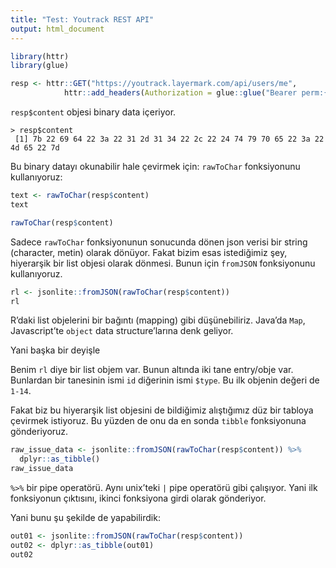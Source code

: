 ```yaml
---
title: "Test: Youtrack REST API"
output: html_document
---
```

```r
library(httr)
library(glue)
```
```r
resp <- httr::GET("https://youtrack.layermark.com/api/users/me",
            httr::add_headers(Authorization = glue::glue("Bearer perm:{Sys.getenv('YOUTRACK_AUTH')}")))

```
`resp$content` objesi binary data içeriyor.

```
> resp$content
 [1] 7b 22 69 64 22 3a 22 31 2d 31 34 22 2c 22 24 74 79 70 65 22 3a 22 4d 65 22 7d
```

Bu binary datayı okunabilir hale çevirmek için: `rawToChar` fonksiyonunu kullanıyoruz:
```r
text <- rawToChar(resp$content)
text
```
```r
rawToChar(resp$content)
```

Sadece `rawToChar` fonksiyonunun sonucunda dönen json verisi bir string (character, metin) olarak dönüyor. Fakat bizim esas istediğimiz şey, hiyerarşik bir list objesi olarak dönmesi. Bunun için `fromJSON` fonksiyonunu kullanıyoruz.
```r
rl <- jsonlite::fromJSON(rawToChar(resp$content))
rl

```
R'daki list objelerini bir bağıntı (mapping) gibi düşünebiliriz. Java'da `Map`, Javascript'te `object` data structure'larına denk geliyor.

Yani başka bir deyişle

Benim `rl` diye bir list objem var. Bunun altında iki tane entry/obje var. Bunlardan bir tanesinin ismi `id` diğerinin ismi `$type`. Bu ilk objenin değeri de `1-14`.

Fakat biz bu hiyerarşik list objesini de bildiğimiz alıştığımız düz bir tabloya çevirmek istiyoruz. Bu yüzden de onu da en sonda `tibble` fonksiyonuna gönderiyoruz.

```r
raw_issue_data <- jsonlite::fromJSON(rawToChar(resp$content)) %>%
  dplyr::as_tibble()
raw_issue_data

```

`%>%` bir pipe operatörü. Aynı unix'teki `|` pipe operatörü gibi çalışıyor. Yani ilk fonksiyonun çıktısını, ikinci fonksiyona girdi olarak gönderiyor.

Yani bunu şu şekilde de yapabilirdik:

```r
out01 <- jsonlite::fromJSON(rawToChar(resp$content))
out02 <- dplyr::as_tibble(out01)
out02

```
